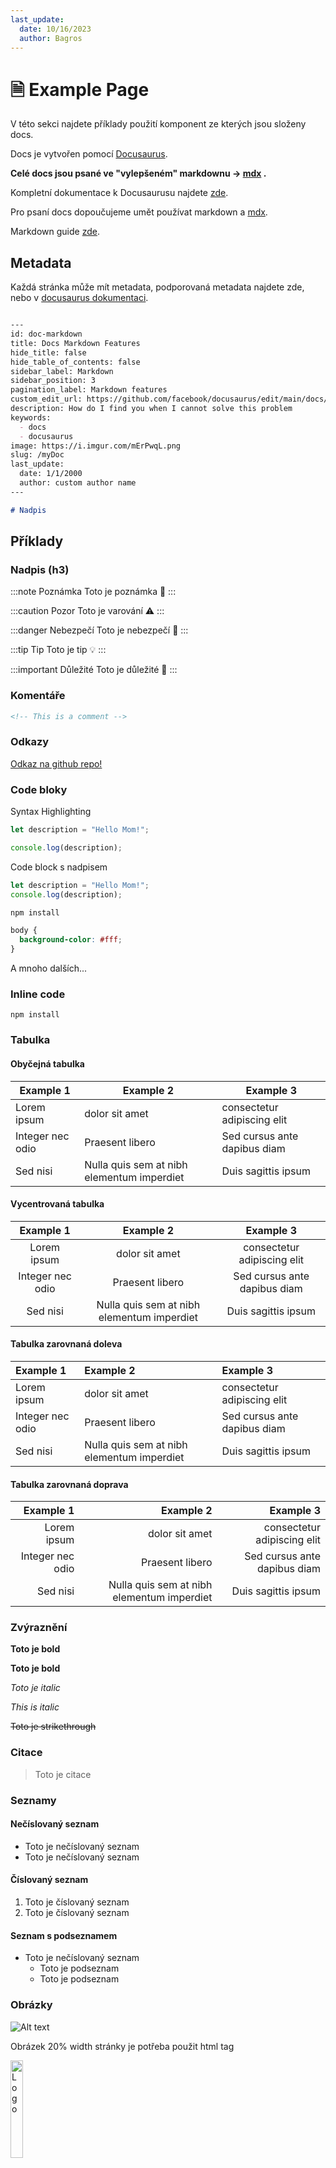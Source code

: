 ```yaml
---
last_update:
  date: 10/16/2023
  author: Bagros
---
```

# 🗎 Example Page

V této sekci najdete příklady použití komponent ze kterých jsou složeny docs.

Docs je vytvořen pomocí [Docusaurus](https://docusaurus.io/).

**Celé docs jsou psané ve "vylepšeném" markdownu -> [mdx](https://mdxjs.com/) .**

Kompletní dokumentace k Docusaurusu najdete [zde](https://docusaurus.io/docs/category/guides).

Pro psaní docs dopoučujeme umět používat markdown a [mdx](https://mdxjs.com/).

Markdown guide [zde](https://www.markdownguide.org/getting-started/).


## Metadata

Každá stránka může mít metadata, podporovaná metadata najdete zde, nebo v [docusaurus dokumentaci](https://docusaurus.io/docs/api/plugins/@docusaurus/plugin-content-docs#markdown-front-matter).

```md

---
id: doc-markdown
title: Docs Markdown Features
hide_title: false
hide_table_of_contents: false
sidebar_label: Markdown
sidebar_position: 3
pagination_label: Markdown features
custom_edit_url: https://github.com/facebook/docusaurus/edit/main/docs/api-doc-markdown.md
description: How do I find you when I cannot solve this problem
keywords:
  - docs
  - docusaurus
image: https://i.imgur.com/mErPwqL.png
slug: /myDoc
last_update:
  date: 1/1/2000
  author: custom author name
---

# Nadpis

```

## Příklady

### Nadpis (h3)

:::note Poznámka
Toto je poznámka 📝
:::

:::caution Pozor
Toto je varování ⚠️
:::

:::danger Nebezpečí
Toto je nebezpečí 🚨
:::

:::tip Tip
Toto je tip 💡
:::

:::important Důležité
Toto je důležité 📌
:::

### Komentáře

<!-- This is a comment -->

```html
<!-- This is a comment -->
```

### Odkazy

[Odkaz na github repo!](https://github.com/SPSUL-DOCS/docs/)

### Code bloky

Syntax Highlighting

```js
let description = "Hello Mom!";

console.log(description);
```

Code block s nadpisem

```js title="src/index.js"
let description = "Hello Mom!";
console.log(description);
```

```bash 
npm install
```

```css
body {
  background-color: #fff;
}
```
A mnoho dalších...


### Inline code

`npm install`



### Tabulka

#### Obyčejná tabulka

| Example 1 | Example 2 | Example 3 |
| --- | --- | --- |
| Lorem ipsum | dolor sit amet | consectetur adipiscing elit |
| Integer nec odio | Praesent libero | Sed cursus ante dapibus diam |
| Sed nisi | Nulla quis sem at nibh elementum imperdiet | Duis sagittis ipsum |

#### Vycentrovaná tabulka

<!-- U tohodle si nejsem jistej :---: nebo :--: nebo :-: fakt nevim ale funguje vsechno takze I don't give a fuck -->

| Example 1 | Example 2 | Example 3 |
| :---: | :---: | :---: |
| Lorem ipsum | dolor sit amet | consectetur adipiscing elit |
| Integer nec odio | Praesent libero | Sed cursus ante dapibus diam |
| Sed nisi | Nulla quis sem at nibh elementum imperdiet | Duis sagittis ipsum |
#### Tabulka zarovnaná doleva

| Example 1 | Example 2 | Example 3 |
| :--- | :--- | :--- |
| Lorem ipsum | dolor sit amet | consectetur adipiscing elit |
| Integer nec odio | Praesent libero | Sed cursus ante dapibus diam |
| Sed nisi | Nulla quis sem at nibh elementum imperdiet | Duis sagittis ipsum |

#### Tabulka zarovnaná doprava

| Example 1 | Example 2 | Example 3 |
| ---: | ---: | ---: |
| Lorem ipsum | dolor sit amet | consectetur adipiscing elit |
| Integer nec odio | Praesent libero | Sed cursus ante dapibus diam |
| Sed nisi | Nulla quis sem at nibh elementum imperdiet | Duis sagittis ipsum |


### Zvýraznění

**Toto je bold**

__Toto je bold__

*Toto je italic*

_This is italic_

~~Toto je strikethrough~~

### Citace

> Toto je citace

### Seznamy

#### Nečíslovaný seznam

- Toto je nečíslovaný seznam
- Toto je nečíslovaný seznam

#### Číslovaný seznam

1. Toto je číslovaný seznam
2. Toto je číslovaný seznam

#### Seznam s podseznamem

- Toto je nečíslovaný seznam
  - Toto je podseznam
  - Toto je podseznam

### Obrázky

![Alt text](/img/spsul.webp)

Obrázek 20% width stránky je potřeba použit html tag

<img src="/img/spsul.webp" alt="Logo" width="20%" />



### Ostatní

Ostatní najdete v [dokumentaci pro markdown features](https://docusaurus.io/docs/markdown-features) Docusaurusu.
